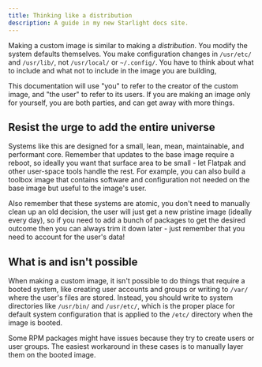 ```yaml
---
title: Thinking like a distribution
description: A guide in my new Starlight docs site.
---
```


Making a custom image is similar to making a _distribution_. You modify the system defaults themselves. You make configuration changes in `/usr/etc/` and `/usr/lib/`, not `/usr/local/` or `~/.config/`. You have to think about what to include and what not to include in the image you are building,

This documentation will use "you" to refer to the creator of the custom image, and "the user" to refer to its users. If you are making an image only for yourself, you are both parties, and can get away with more things.

## Resist the urge to add the entire universe

Systems like this are designed for a small, lean, mean, maintainable, and performant core. Remember that updates to the base image require a reboot, so ideally you want that surface area to be small - let Flatpak and other user-space tools handle the rest. For example, you can also build a toolbox image that contains software and configuration not needed on the base image but useful to the image's user.

Also remember that these systems are atomic, you don't need to manually clean up an old decision, the user will just get a new pristine image (ideally every day), so if you need to add a bunch of packages to get the desired outcome then you can always trim it down later - just remember that you need to account for the user's data!

## What is and isn't possible

When making a custom image, it isn't possible to do things that require a booted system, like creating user accounts and groups or writing to `/var/` where the user's files are stored. Instead, you should write to system directories like `/usr/bin/` and `/usr/etc/`, which is the proper place for default system configuration that is applied to the `/etc/` directory when the image is booted.

Some RPM packages might have issues because they try to create users or user groups. The easiest workaround in these cases is to manually layer them on the booted image.
